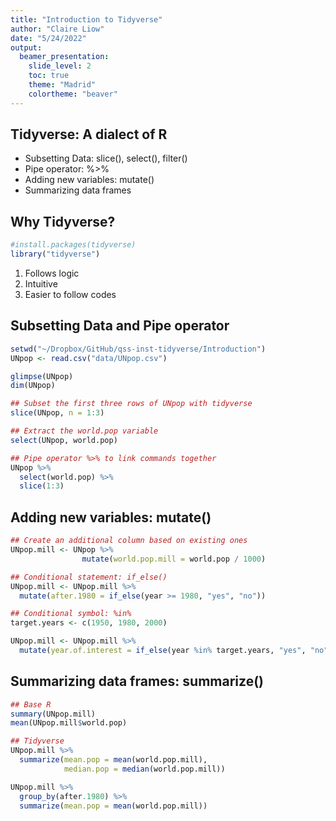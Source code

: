 ```yaml
---
title: "Introduction to Tidyverse"
author: "Claire Liow"
date: "5/24/2022"
output: 
  beamer_presentation:
    slide_level: 2
    toc: true
    theme: "Madrid"
    colortheme: "beaver"
---
```


## Tidyverse: A dialect of R
- Subsetting Data: slice(), select(), filter()
- Pipe operator: %>%
- Adding new variables: mutate()
- Summarizing data frames



## Why Tidyverse?
```r
#install.packages(tidyverse)
library("tidyverse")
```
1. Follows logic 
2. Intuitive
3. Easier to follow codes



## Subsetting Data and Pipe operator
```r
setwd("~/Dropbox/GitHub/qss-inst-tidyverse/Introduction")
UNpop <- read.csv("data/UNpop.csv")

glimpse(UNpop)
dim(UNpop)

## Subset the first three rows of UNpop with tidyverse
slice(UNpop, n = 1:3)

## Extract the world.pop variable
select(UNpop, world.pop)

## Pipe operator %>% to link commands together
UNpop %>%
  select(world.pop) %>%
  slice(1:3)
```



## Adding new variables: mutate()
```r
## Create an additional column based on existing ones
UNpop.mill <- UNpop %>%
                mutate(world.pop.mill = world.pop / 1000) 

## Conditional statement: if_else()
UNpop.mill <- UNpop.mill %>%
  mutate(after.1980 = if_else(year >= 1980, "yes", "no"))

## Conditional symbol: %in%
target.years <- c(1950, 1980, 2000)

UNpop.mill <- UNpop.mill %>% 
  mutate(year.of.interest = if_else(year %in% target.years, "yes", "no"))
```



## Summarizing data frames: summarize()
```r
## Base R
summary(UNpop.mill)
mean(UNpop.mill$world.pop)

## Tidyverse 
UNpop.mill %>%
  summarize(mean.pop = mean(world.pop.mill),
            median.pop = median(world.pop.mill))

UNpop.mill %>%
  group_by(after.1980) %>%
  summarize(mean.pop = mean(world.pop.mill))
```

